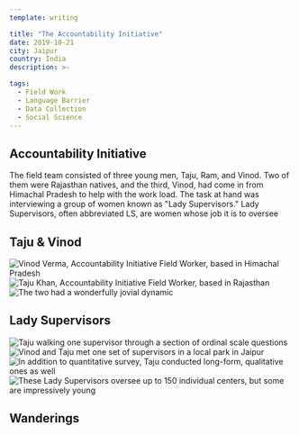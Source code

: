 ```yaml
---
template: writing

title: "The Accountability Initiative"
date: 2019-10-21
city: Jaipur
country: India
description: >-

tags:
  - Field Work
  - Language Barrier
  - Data Collection
  - Social Science
---
```



## Accountability Initiative

The field team consisted of three young men, Taju, Ram, and Vinod. Two of them were Rajasthan natives, and the third, Vinod, had come in from Himachal Pradesh to help with the work load. The task at hand was interviewing a group of women known as "Lady Supervisors." Lady Supervisors, often abbreviated LS, are women whose job it is to oversee

## Taju & Vinod

![Vinod Verma, Accountability Initiative Field Worker, based in Himachal Pradesh](../images/ai-3.jpg)
![Taju Khan, Accountability Initiative Field Worker, based in Rajasthan](../images/ai-4.jpg)
![The two had a wonderfully jovial dynamic](../images/ai-5.jpg)

## Lady Supervisors

![Taju walking one supervisor through a section of ordinal scale questions](../images/ai-1.jpg)
![Vinod and Taju met one set of supervisors in a local park in Jaipur](../images/ai-2.jpg)
![In addition to quantitative survey, Taju conducted long-form, qualitative ones as well](../images/ai-10.jpg)
![These Lady Supervisors oversee up to 150 individual centers, but some are impressively young](../images/ai-11.jpg)

## Wanderings

<br />
